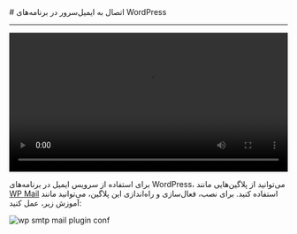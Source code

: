 

<Layout>
<Head>
<title>مستندات اتصال به ایمیل سرور در WordPress - لیارا</title>
</Head>
# اتصال به ایمیل‌سرور در برنامه‌های WordPress
<hr className="mb-2" />

<video
  src="https://files.liara.ir/liara/wordpress/wordpress-email-server.mp4"
  controls="controls"
  className="block w-full"
  width="100%"
/>
<br />

برای استفاده از سرویس ایمیل در برنامه‌های WordPress، می‌توانید از 
پلاگین‌هایی مانند <a href="https://wordpress.org/plugins/wp-mail-smtp/" className="text-[#2196f3] "><Important>WP Mail</Important></a> استفاده کنید.
برای نصب، فعال‌سازی و راه‌اندازی این پلاگین، می‌توانید مانند آموزش زیر، عمل کنید:

<div className="h-2" />
<img src="https://files.liara.ir/liara/docs/config-email-server-in-wordpress-using-wp-mail-smtp.gif" alt="wp smtp mail plugin conf" />
<div className="h-2" />


</Layout>
